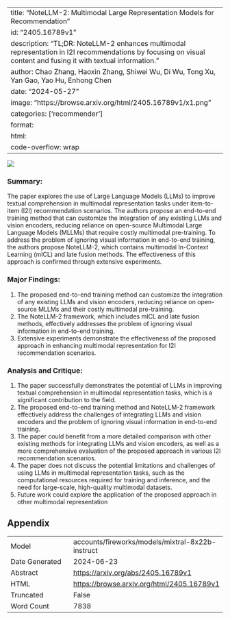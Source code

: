 
---
title: "NoteLLM-2: Multimodal Large Representation Models for Recommendation"
id: "2405.16789v1"
description: "TL;DR: NoteLLM-2 enhances multimodal representation in I2I recommendations by focusing on visual content and fusing it with textual information."
author: Chao Zhang, Haoxin Zhang, Shiwei Wu, Di Wu, Tong Xu, Yan Gao, Yao Hu, Enhong Chen
date: "2024-05-27"
image: "https://browse.arxiv.org/html/2405.16789v1/x1.png"
categories: ['recommender']
format:
  html:
    code-overflow: wrap
---

![](https://browse.arxiv.org/html/2405.16789v1/x1.png)

### Summary:

The paper explores the use of Large Language Models (LLMs) to improve textual comprehension in multimodal representation tasks under item-to-item (I2I) recommendation scenarios. The authors propose an end-to-end training method that can customize the integration of any existing LLMs and vision encoders, reducing reliance on open-source Multimodal Large Language Models (MLLMs) that require costly multimodal pre-training. To address the problem of ignoring visual information in end-to-end training, the authors propose NoteLLM-2, which contains multimodal In-Context Learning (mICL) and late fusion methods. The effectiveness of this approach is confirmed through extensive experiments.

### Major Findings:

1. The proposed end-to-end training method can customize the integration of any existing LLMs and vision encoders, reducing reliance on open-source MLLMs and their costly multimodal pre-training.
2. The NoteLLM-2 framework, which includes mICL and late fusion methods, effectively addresses the problem of ignoring visual information in end-to-end training.
3. Extensive experiments demonstrate the effectiveness of the proposed approach in enhancing multimodal representation for I2I recommendation scenarios.

### Analysis and Critique:

1. The paper successfully demonstrates the potential of LLMs in improving textual comprehension in multimodal representation tasks, which is a significant contribution to the field.
2. The proposed end-to-end training method and NoteLLM-2 framework effectively address the challenges of integrating LLMs and vision encoders and the problem of ignoring visual information in end-to-end training.
3. The paper could benefit from a more detailed comparison with other existing methods for integrating LLMs and vision encoders, as well as a more comprehensive evaluation of the proposed approach in various I2I recommendation scenarios.
4. The paper does not discuss the potential limitations and challenges of using LLMs in multimodal representation tasks, such as the computational resources required for training and inference, and the need for large-scale, high-quality multimodal datasets.
5. Future work could explore the application of the proposed approach in other multimodal representation

## Appendix

|          |          |
|----------|----------|
| Model     | accounts/fireworks/models/mixtral-8x22b-instruct       |
| Date Generated     | 2024-06-23       |
| Abstract | [https://arxiv.org/abs/2405.16789v1](https://arxiv.org/abs/2405.16789v1)        |
| HTML     | [https://browse.arxiv.org/html/2405.16789v1](https://browse.arxiv.org/html/2405.16789v1)       |
| Truncated       | False       |
| Word Count       | 7838       |